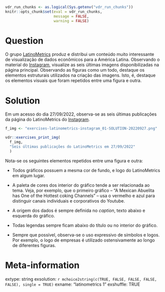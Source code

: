 ```r
vdr_run_chunks <- as.logical(Sys.getenv("vdr_run_chunks"))
knitr::opts_chunk$set(eval = vdr_run_chunks,
                      message = FALSE,
                      warning = FALSE)
```

Question
========

O grupo [LatinoMetrics](https://latinometrics.substack.com/) produz e distribui um conteúdo muito interessante de visualização de dados econômicos para a América Latina. Observando o material do [Instagram](https://www.instagram.com/latinometrics/), visualize as seis últimas imagens disponibilizadas na página principal. Observando as figuras como um todo, destaque os elementos estruturais utilizados na criação das imagens. Isto, é, destaque os elementos visuais que foram repetidos entre uma figura e outra.


Solution
================

Em um acesso do dia 27/09/2022, observa-se as seis últimas publicações da página do LatinoMetrics do [Instagram](https://www.instagram.com/latinometrics/). 


```r
f_img <- "exercises-latinometrics-instagram_01-SOLUTION-20220927.png"

vdr::exercises_print_img(
  f_img,
  "Seis últimas publicações do LatinoMetrics em 27/09/2022"
  )
```

Nota-se os seguintes elementos repetidos entre uma figura e outra:

* Todos gráficos possuem a mesma cor de fundo, e logo do LatinoMetrics em algum lugar.

* A paleta de cores dos interior do gráfico tende a ser relacionada ao tema. Veja, por exemplo, que o primeiro gráfico -- "A Mexican Abuelita has One of the Hottest coking Channels" -- usa o vermelho e azul para distinguir canais individuais e corporativos do Youtube.

* A origem dos dados é sempre definida no _caption_, texto abaixo e esquerda do gráfico.

* Todas legendas sempre ficam abaixo do título ou no interior do gráfico.

* Sempre que possível, observa-se o uso expressivo de símbolos e logos. Por exemplo, o logo de empresas é utilizado ostensivamente ao longo de diferentes figuras.



Meta-information
================
extype: string
exsolution: `r mchoice2string(c(TRUE, FALSE, FALSE, FALSE, FALSE), single = TRUE)`
exname: "latinometrics 1"
exshuffle: TRUE

